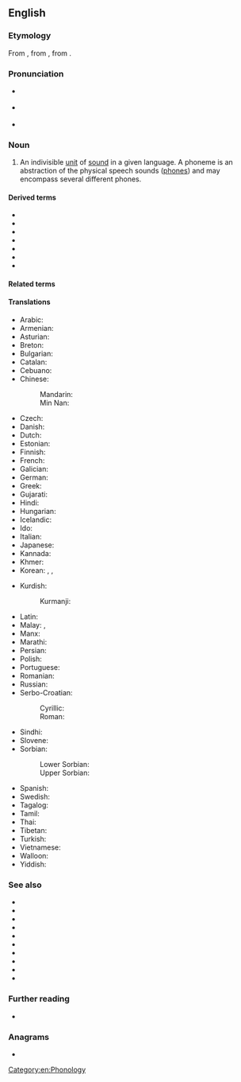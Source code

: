 {{also|Phoneme|phonème}}
==English==

===Etymology===
{{PIE root|en|bʰeh₂|id=speak}}
From {{der|en|grc|φώνημα||sound}}, from {{m|grc|φωνέω||to sound}}, from {{m|grc|φωνή||sound}}.

===Pronunciation===
* {{a|GA}} {{IPA|/ˈfoʊnim/|lang=en}}
* {{a|RP}} {{IPA|/ˈfəʊniːm/|lang=en}}
* {{audio|En-us-phoneme.ogg|Audio (US)|lang=en}}

===Noun===
{{en-noun}}

# An indivisible [[unit]] of [[sound]] in a given language. A phoneme is an abstraction of the physical speech sounds ([[phone]]s) and may encompass several different phones.

====Derived terms====
* {{l|en|archiphoneme}}
* {{l|en|diaphoneme}}
* {{l|en|phonemic}}
* {{l|en|phonemical}}
* {{l|en|phonemically}}
* {{l|en|phonemicist}}
* {{l|en|phonemics}}

====Related terms====
{{rel3|lang=en
|allophone
|allophonic
|allophonical
|allophonically
|allophonics
|diaphone
|diaphonic
|diaphonical
|diaphonically
|diaphonics
|diaphonologic
|diaphonological
|diaphonologically
|diaphonology
|phone
|phonetic
|phonetical
|phonetically
|phonetics
|phonic
|phonical
|phonically
|phonics
|phonologic
|phonological
|phonologically
|phonologist
|phonology
}}

====Translations====
{{trans-top|indivisible unit of sound}}
* Arabic: {{t-needed|ar}}
* Armenian: {{t+|hy|հնչույթ}}
* Asturian: {{t|ast|fonema|m}}
* Breton: {{t|br|soniad}}
* Bulgarian: {{t-needed|bg}}
* Catalan: {{t+|ca|fonema|m}}
* Cebuano: {{t|ceb|ponema}}
* Chinese:
*: Mandarin: {{t+|cmn|音素|tr=yīnsù|sc=Hani}}
*: Min Nan: {{t|nan|音素|tr=im-sò͘|sc=Hani}}
* Czech: {{t+|cs|foném|m}}
* Danish: {{t+|da|fonem|n}}
* Dutch: {{t+|nl|foneem|n}}
* Estonian: {{t|et|häälik}}
* Finnish: {{t+|fi|foneemi}}
* French: {{t+|fr|phonème|m}}
* Galician: {{t|gl|fonema|m}}
* German: {{t+|de|Phonem|n}}
* Greek: {{t+|el|φώνημα|n}}
* Gujarati: {{t|gu|ધ્વનિઘટક|tr=dhvanighaṭak}}
* Hindi: {{t|hi|ध्वनिग्राम|tr=dhvanigrām}}
* Hungarian: {{t+|hu|fonéma}}
* Icelandic: {{t+|is|hljóðan}}
* Ido: {{t+|io|fonemo}}
* Italian: {{t+|it|fonema|m}}
* Japanese: {{t+|ja|音素|tr=[[おんそ]], onso}}
* Kannada: {{t+|kn|ಧ್ವನಿಮಾ|sc=Knda}}
* Khmer: {{t-needed|km}}
* Korean: {{t|ko|표음}}, {{t+|ko|음소}}, {{t|ko|낱소리}}
{{trans-mid}}
* Kurdish:
*: Kurmanji: {{t+|kmr|vac}}
* Latin: {{t|la|phōnēma|f}}
* Malay: {{t|ms|fonem}}, {{t|ms|warna bunyi}}
* Manx: {{t|gv|myn-heean}}
* Marathi: {{t|mr|ध्वनिघटक|tr=dhvanighaṭak}}
* Persian: {{t+|fa|واج|tr=vaj}}
* Polish: {{t+|pl|fonem|m}}
* Portuguese: {{t+|pt|fonema|m}}
* Romanian: {{t+|ro|fonem|n}}
* Russian: {{t+|ru|фоне́ма|f}}
* Serbo-Croatian:
*: Cyrillic: {{t|sh|фо̀не̄м|m|sc=Cyrl}}
*: Roman: {{t+|sh|fònēm|m}}
* Sindhi: {{t|sd|وايوم|f|tr=viome|sc=Arab}}
* Slovene: {{t|sl|glásnik}}
* Sorbian:
*: Lower Sorbian: {{t|dsb|fonem|m}}
*: Upper Sorbian: {{t|hsb|fonem|m}}
* Spanish: {{t+|es|fonema|m}}
* Swedish: {{t+|sv|fonem|n}}
* Tagalog: {{t|tl|multinig}}
* Tamil: {{t+|ta|ஒலியன்}}
* Thai: {{t+|th|หน่วยเสียง}}
* Tibetan: {{t|bo|མ་སྒྲ}}
* Turkish: {{t+|tr|sesbirim}}
* Vietnamese: {{t|vi|âm vị|tr=音素}}
* Walloon: {{t+|wa|oyon}}
* Yiddish: {{t|yi|פֿאָנעם|m}}
{{trans-bottom}}

===See also===
* {{l|en|chereme}}
* {{l|en|chroneme}}
* {{l|en|grammeme}}
* {{l|en|grapheme}}
* {{l|en|lemma}}
* {{l|en|lexeme}}
* {{l|en|listeme}}
* {{l|en|morpheme}}
* {{l|en|sememe}}
* {{l|en|toneme}}

===Further reading===
* {{pedialite}}

===Anagrams===
* {{anagrams|en|phenome}}

[[Category:en:Phonology]]